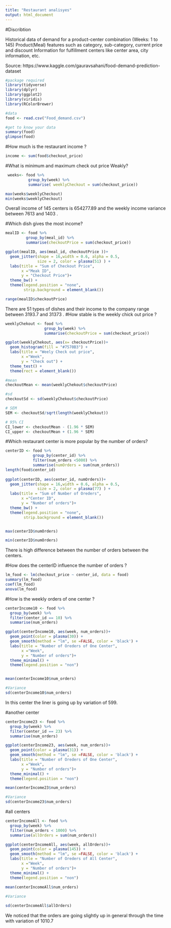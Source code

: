 ```yaml
---
title: "Restaurant analisyes"
output: html_document
---
```

#Discribtion

Historical data of demand for a product-center combination (Weeks: 1 to 145)
Product(Meal) features such as category, sub-category, current price and discount
Information for fulfillment centers like center area, city information, etc.

Source:
https://www.kaggle.com/gauravsahani/food-demand-prediction-dataset

```r
#package required
library(tidyverse)
library(dplyr)
library(ggplot2)
library(viridis)
library(RColorBrewer)

#data
food <- read.csv("Food_demand.csv")

```

```r

#get to know your data
summary(food)
glimpse(food)
```

#How much is the restaurant income ?

```r
income <- sum(food$checkout_price)
```

#What is minimum and maximum check out price Weakly?
```r
 weeks<- food %>% 
          group_by(week) %>% 
          summarise( weeklyCheckout = sum(checkout_price))

max(weeks$weeklyCheckout)
min(weeks$weeklyCheckout)
```
 Overall income of 145 centers is 654277.89 and the weekly income variance between 7613 and 1403 .
 
#Which dish gives the most income?
```r

mealID <- food %>% 
         group_by(meal_id) %>% 
         summarise(checkoutPrice = sum(checkout_price))

ggplot(mealID, aes(meal_id, checkoutPrice ))+
  geom_jitter(shape = 16,width = 0.6, alpha = 0.5,
              size = 2, color = plasma(51) ) +
  labs(title = "Sum of Checkout Price",
       x ="Meak ID",
       y = "Checkout Price")+
  theme_bw() +
  theme(legend.position = "none",
        strip.background = element_blank()) 

range(mealID$checkoutPrice)

```
There are 51 types of dishes and their income to the company range between 3193.7 and 31373 .
#How stable is the weekly chick out price ?
```r

weeklyChekout <- food %>% 
                 group_by(week) %>% 
                 summarise(checkoutPrice = sum(checkout_price))

ggplot(weeklyChekout, aes(x= checkoutPrice))+
  geom_histogram(fill = "#7570B3") +
  labs(title = "Weely Check out price",
       x ="Week",
       y = "Check out") +
  theme_test() +
  theme(rect = element_blank())

#mean
checkoutMean <- mean(weeklyChekout$checkoutPrice)

#sd
checkoutSd <- sd(weeklyChekout$checkoutPrice)

# SEM 
SEM <- checkoutSd/sqrt(length(weeklyChekout))

# 95% CI
CI_lower <- checkoutMean - (1.96 * SEM)
CI_upper <- checkoutMean + (1.96 * SEM)


```

#Which restaurant center is more popular by the number of orders?

```r

centerID <- food %>% 
            group_by(center_id) %>%
            filter(num_orders <5000) %>% 
            summarise(numOrders = sum(num_orders))
length(food$center_id)
 
ggplot(centerID, aes(center_id, numOrders))+
  geom_jitter(shape = 16,width = 0.6, alpha = 0.5,
              size = 2, color = plasma(77) ) +
  labs(title = "Sum of Number of Oreders",
       x ="Center ID",
       y = "Number of orders")+
  theme_bw() +
  theme(legend.position = "none",
        strip.background = element_blank()) 


max(centerID$numOrders)

min(centerID$numOrders)


```
There is high difference between the number of orders between the centers.

#How does the centerID influence the number of orders ?
```r

lm_food <- lm(checkout_price ~ center_id, data = food)
summary(lm_food)
coef(lm_food)
anova(lm_food)
```

#How is the weekly orders of one center ?
```r

centerIncome10 <- food %>% 
  group_by(week) %>% 
  filter(center_id == 10) %>% 
  summarise(num_orders)  

ggplot(centerIncome10, aes(week, num_orders))+
  geom_point(color = plasma(30)) +
  geom_smooth(method = "lm", se =FALSE, color = 'black') + 
  labs(title = "Number of Oreders of One Center",
       x ="Week",
       y = "Number of orders")+
  theme_minimal() +
  theme(legend.position = "non")


mean(centerIncome10$num_orders)

#Variance
sd(centerIncome10$num_orders)
```
In this center the liner is going up by variation of 599.

#another center
```r

centerIncome23 <- food %>% 
  group_by(week) %>% 
  filter(center_id == 23) %>% 
  summarise(num_orders)

ggplot(centerIncome23, aes(week, num_orders))+
  geom_point(color = plasma(31)) +
  geom_smooth(method = "lm", se =FALSE, color = 'black') + 
  labs(title = "Number of Oreders of One Center",
       x ="Week",
       y = "Number of orders")+
  theme_minimal() +
  theme(legend.position = "non")

mean(centerIncome23$num_orders)

#Variance
sd(centerIncome23$num_orders)

```

#all centers
```r

centerIncomeAll <- food %>% 
  group_by(week) %>%
  filter(num_orders < 1000) %>% 
  summarise(allOrders = sum(num_orders))

ggplot(centerIncomeAll, aes(week, allOrders))+
  geom_point(color = plasma(145)) +
  geom_smooth(method = "lm", se =FALSE, color = 'black') + 
  labs(title = "Number of Oreders of All Center",
       x ="Week",
       y = "Number of orders")+
  theme_minimal() +
  theme(legend.position = "non")
  
mean(centerIncomeAll$num_orders)

#Variance 

sd(centerIncomeAll$allOrders)
```
We noticed that the orders are going slightly up in general through the time with variation of 1010.7 


